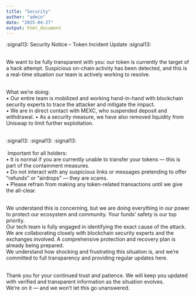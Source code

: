 ```yaml
---
title: "Security"
author: "admin"
date: "2025-04-27"
output: html_document
---
```


:signal13:  Security Notice – Token Incident Update :signal13: <br/> <br/>

We want to be fully transparent with you: our token is currently the target of a hack attempt. Suspicious on-chain activity has been detected, and this is a real-time situation our team is actively working to resolve. <br/> <br/>

 What we're doing: <br/> 
    •            Our entire team is mobilized and working hand-in-hand with blockchain security experts to trace the attacker and mitigate the impact. <br/>
    •            We are in direct contact with MEXC, who suspended deposit and withdrawal.
    •            As a security measure, we have also removed liquidity from Uniswap to limit further exploitation. <br/> <br/>

:signal13:  :signal13:  :signal13:  <br/> <br/>
️ Important for all holders:<br/>
    •            It is normal if you are currently unable to transfer your tokens — this is part of the containment measures. <br/>
    •            Do not interact with any suspicious links or messages pretending to offer "refunds" or "airdrops" — they are scams. <br/>
    •            Please refrain from making any token-related transactions until we give the all-clear. <br/><br/>

We understand this is concerning, but we are doing everything in our power to protect our ecosystem and community. Your funds' safety is our top priority.
<br/>
Our tech team is fully engaged in identifying the exact cause of the attack.
We are collaborating closely with blockchain security experts and the exchanges involved.
A comprehensive protection and recovery plan is already being prepared.
<br/>
We understand how shocking and frustrating this situation is, and we’re committed to full transparency and providing regular updates here.
<br/><br/>

Thank you for your continued trust and patience.
 We will keep you updated with verified and transparent information as the situation evolves. <br/>
We’re on it — and we won’t let this go unanswered. 
